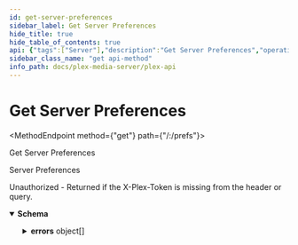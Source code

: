 ```yaml
---
id: get-server-preferences
sidebar_label: Get Server Preferences
hide_title: true
hide_table_of_contents: true
api: {"tags":["Server"],"description":"Get Server Preferences","operationId":"getServerPreferences","responses":{"200":{"description":"Server Preferences"},"401":{"description":"Unauthorized - Returned if the X-Plex-Token is missing from the header or query.","content":{"application/json":{"schema":{"type":"object","properties":{"errors":{"type":"array","items":{"type":"object","properties":{"code":{"type":"number","example":1001},"message":{"type":"string","example":"User could not be authenticated"},"status":{"type":"number","example":401}}}}}}}}}},"method":"get","path":"/:/prefs","servers":[{"url":"http://{Local IP}:{Port}","variables":{"Local IP":{"default":"10.10.10.47","description":"The Local IP Address of your plex server"},"Port":{"default":"32400","description":"The port to access your plex server"}}},{"url":"https://{Local IP}:{Port}","variables":{"Local IP":{"default":"10.10.10.47","description":"The Local IP Address of your plex server"},"Port":{"default":"32400","description":"The port to access your plex server"}}}],"security":[{"Token":[],"ClientIdentifier":[],"Device":[],"DeviceName":[],"Platform":[],"PlatformVersion":[],"Product":[],"Version":[]}],"securitySchemes":{"Token":{"description":"Plex Authentication Token","type":"apiKey","in":"header","name":"X-Plex-Token"},"ClientIdentifier":{"description":"Plex Authentication Token","type":"apiKey","in":"header","name":"X-Plex-Client-Identifier"},"DeviceName":{"description":"Primary name for the device eg. `Plex Web (Chrome)`","type":"apiKey","in":"header","name":"X-Plex-Device-Name"},"Device":{"description":"The type of device your application is running on\nDevice name and or model number, eg `iPhone3,2`, `Motorola XOOM™`, `LG5200TV`\n","type":"apiKey","in":"header","name":"X-Plex-Device"},"PlatformVersion":{"description":"Operating system version\neg `4.3.1`, `10.6.7`, `3.2`\n","type":"apiKey","in":"header","name":"X-Plex-Platform-Version"},"Platform":{"description":"Platform name \neg: `Web`, `iOS`, `MacOSX`, `Android`, `LG`\n","type":"apiKey","in":"header","name":"X-Plex-Platform"},"Product":{"description":"Plex application name \neg: `Laika`, `Plex Media Server`, `Media Link`\n","type":"apiKey","in":"header","name":"X-Plex-Product"},"Version":{"description":"Plex application version number","type":"apiKey","in":"header","name":"X-Plex-Version"}},"info":{"title":"Plex-API","summary":"A Plex Media Server API Map","description":"An Open API Spec for interacting with Plex.tv and Plex Servers","version":"0.0.3","contact":{"name":"Luke Hagar","url":"https://www.LukeHagar.com","email":"Lukeslakemail@gmail.com"},"license":{"name":"MIT","identifier":"MIT","url":"https://opensource.org/licenses/MIT"}},"postman":{"name":"Get Server Preferences","description":{"content":"Get Server Preferences","type":"text/plain"},"url":{"path":[":","prefs"],"host":["{{baseUrl}}"],"query":[],"variable":[]},"header":[{"key":"Accept","value":"application/json"}],"method":"GET"}}
sidebar_class_name: "get api-method"
info_path: docs/plex-media-server/plex-api
---
```



<h1 className={"openapi__heading"}>Get Server Preferences</h1>

<MethodEndpoint method={"get"} path={"/:/prefs"}></MethodEndpoint>



Get Server Preferences

<div><div><ApiTabs><TabItem label={"200"} value={"200"}><div>

Server Preferences

</div><div></div></TabItem><TabItem label={"401"} value={"401"}><div>

Unauthorized - Returned if the X-Plex-Token is missing from the header or query.

</div><div><MimeTabs className={"openapi-tabs__mime"} schemaType={"response"}><TabItem label={"application/json"} value={"application/json"}><SchemaTabs className={"openapi-tabs__schema"}><TabItem label={"Schema"} value={"Schema"}><details style={{}} className={"openapi-markdown__details"} data-collapsed={false} open={true}><summary style={{"textAlign":"left"}}><strong>Schema</strong></summary><div style={{"textAlign":"left","marginLeft":"1rem"}}></div><ul style={{"marginLeft":"1rem"}}><SchemaItem collapsible={true} className={"schemaItem"}><details style={{}} className={"openapi-markdown__details"}><summary style={{}}><strong>errors</strong><span style={{"opacity":"0.6"}}> object[]</span></summary><div style={{"marginLeft":"1rem"}}><li><div style={{"fontSize":"var(--ifm-code-font-size)","opacity":"0.6","marginLeft":"-.5rem","paddingBottom":".5rem"}}>Array [</div></li><SchemaItem collapsible={false} name={"code"} required={false} schemaName={"number"} qualifierMessage={undefined} schema={{"type":"number","example":1001}}></SchemaItem><SchemaItem collapsible={false} name={"message"} required={false} schemaName={"string"} qualifierMessage={undefined} schema={{"type":"string","example":"User could not be authenticated"}}></SchemaItem><SchemaItem collapsible={false} name={"status"} required={false} schemaName={"number"} qualifierMessage={undefined} schema={{"type":"number","example":401}}></SchemaItem><li><div style={{"fontSize":"var(--ifm-code-font-size)","opacity":"0.6","marginLeft":"-.5rem"}}>]</div></li></div></details></SchemaItem></ul></details></TabItem><TabItem label={"Example (from schema)"} value={"Example (from schema)"}><ResponseSamples responseExample={"{\n  \"errors\": [\n    {\n      \"code\": 1001,\n      \"message\": \"User could not be authenticated\",\n      \"status\": 401\n    }\n  ]\n}"} language={"json"}></ResponseSamples></TabItem></SchemaTabs></TabItem></MimeTabs></div></TabItem></ApiTabs></div></div>
